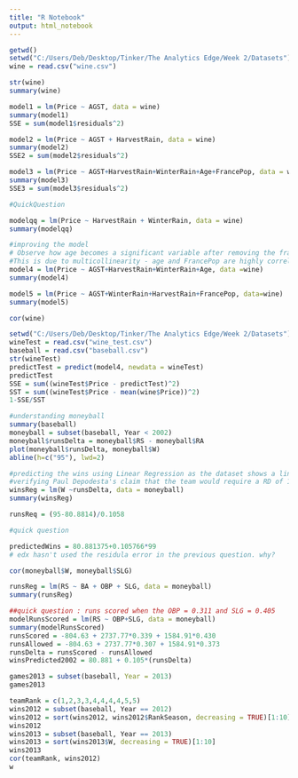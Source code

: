 ```yaml
---
title: "R Notebook"
output: html_notebook
---
```


```r
getwd()
setwd("C:/Users/Deb/Desktop/Tinker/The Analytics Edge/Week 2/Datasets")
wine = read.csv("wine.csv")
```

```r
str(wine)
summary(wine)
```

```r
model1 = lm(Price ~ AGST, data = wine)
summary(model1)
SSE = sum(model1$residuals^2)
```

```r
model2 = lm(Price ~ AGST + HarvestRain, data = wine)
summary(model2)
SSE2 = sum(model2$residuals^2)
```

```r
model3 = lm(Price ~ AGST+HarvestRain+WinterRain+Age+FrancePop, data = wine)
summary(model3)
SSE3 = sum(model3$residuals^2)
```
```r
#QuickQuestion

modelqq = lm(Price ~ HarvestRain + WinterRain, data = wine)
summary(modelqq)
```

```r
#improving the model
# Observe how age becomes a significant variable after removing the francePop
#This is due to multicollinearity - age and FrancePop are highly correlated
model4 = lm(Price ~ AGST+HarvestRain+WinterRain+Age, data =wine)
summary(model4)
```

```r
model5 = lm(Price ~ AGST+WinterRain+HarvestRain+FrancePop, data=wine)
summary(model5)
```

```r
cor(wine)
```

```r
setwd("C:/Users/Deb/Desktop/Tinker/The Analytics Edge/Week 2/Datasets")
wineTest = read.csv("wine_test.csv")
baseball = read.csv("baseball.csv")
str(wineTest)
predictTest = predict(model4, newdata = wineTest)
predictTest
SSE = sum((wineTest$Price - predictTest)^2)
SST = sum((wineTest$Price - mean(wine$Price))^2)
1-SSE/SST
```

```r
#understanding moneyball
summary(baseball)
moneyball = subset(baseball, Year < 2002)
moneyball$runsDelta = moneyball$RS - moneyball$RA
plot(moneyball$runsDelta, moneyball$W)
abline(h=c("95"), lwd=2)
```

```r
#predicting the wins using Linear Regression as the dataset shows a linear relationship between our variables
#verifying Paul Depodesta's claim that the team would require a RD of 135 to ba able to win atleast 95 games
winsReg = lm(W ~runsDelta, data = moneyball)
summary(winsReg)

runsReq = (95-80.8814)/0.1058

#quick question

predictedWins = 80.881375+0.105766*99
# edx hasn't used the residula error in the previous question. why?
```

```r
cor(moneyball$W, moneyball$SLG)
```

```r
runsReg = lm(RS ~ BA + OBP + SLG, data = moneyball)
summary(runsReg)
```

```r
##quick question : runs scored when the OBP = 0.311 and SLG = 0.405
modelRunsScored = lm(RS ~ OBP+SLG, data = moneyball)
summary(modelRunsScored)
runsScored = -804.63 + 2737.77*0.339 + 1584.91*0.430
runsAllowed = -804.63 + 2737.77*0.307 + 1584.91*0.373
runsDelta = runsScored - runsAllowed
winsPredicted2002 = 80.881 + 0.105*(runsDelta)

```

```r
games2013 = subset(baseball, Year = 2013)
games2013

```

```r
teamRank = c(1,2,3,3,4,4,4,4,5,5)
wins2012 = subset(baseball, Year == 2012)
wins2012 = sort(wins2012, wins2012$RankSeason, decreasing = TRUE)[1:10]
wins2012
wins2013 = subset(baseball, Year == 2013)
wins2013 = sort(wins2013$W, decreasing = TRUE)[1:10]
wins2013
cor(teamRank, wins2012)
w
```
